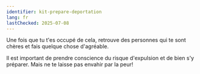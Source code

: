 ```yaml
---
identifier: kit-prepare-deportation
lang: fr
lastChecked: 2025-07-08
---
```


<BlockBox identifier="prepare-deportation">
    <Block identifier="prepare-deportation" collection="flyers"/>
</BlockBox>

Une fois que tu t'es occupé de cela, retrouve des personnes qui te sont chères et fais quelque chose d'agréable.

Il est important de prendre conscience du risque d'expulsion et de bien s'y préparer. Mais ne te laisse pas envahir par la peur!
